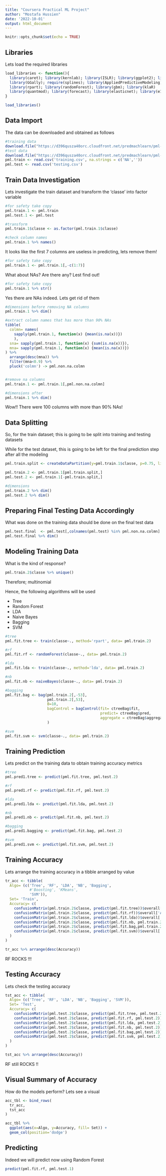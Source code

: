 ---
title: "Coursera Practical ML Project"
author: "Mostafa Hussien"
date: '2022-10-01'
output: html_document
---

```{r setup, include=FALSE}
knitr::opts_chunk$set(echo = TRUE)
```

## Libraries

Lets load the required libraries

```{r, message=FALSE, warning=FALSE}
load_libraries <- function(){
  library(caret); library(kernlab); library(ISLR); library(ggplot2); library(Hmisc); library(tidyverse)
  library(GGally); require(splines); library(AppliedPredictiveModeling); library(rattle)
  library(rpart); library(randomForest); library(gbm); library(klaR)
  library(quantmod); library(forecast); library(elasticnet); library(e1071)
}

load_libraries()
```


## Data Import

The data can be downloaded and obtained as follows


```{r, cache=TRUE}
#training data
download.file("https://d396qusza40orc.cloudfront.net/predmachlearn/pml-training.csv", "training.csv", method = "curl")
#test data
download.file("https://d396qusza40orc.cloudfront.net/predmachlearn/pml-testing.csv", "testing.csv", method = "curl")
pml.train <- read.csv('training.csv', na.strings = c('NA',''))
pml.test <- read.csv('testing.csv')
```


## Train Data Investigation

Lets investigate the train dataset and transform the 'classe' into factor variable

```{r}
#for safety take copy
pml.train.1 <- pml.train
pml.test.1 <- pml.test

#transform
pml.train.1$classe <- as.factor(pml.train.1$classe)

#check column names
pml.train.1 %>% names()
```

It looks like the first 7 columns are useless in predicting, lets remove them!

```{r}
#for safety take copy
pml.train.1 <- pml.train.1[,-c(1:7)]
```

What about NAs? Are there any? Lest find out!

```{r}
#for safety take copy
pml.train.1 %>% str()
```

Yes there are NAs indeed.
Lets get rid of them

```{r}
#dimensions before removing NA columns
pml.train.1 %>% dim()

#extract column names that has more than 90% NAs
tibble(
  colmn= names(
    sapply(pml.train.1, function(x) {mean(is.na(x))})
    ),
  sna= sapply(pml.train.1, function(x) {sum(is.na(x))}),
  mna= sapply(pml.train.1, function(x) {mean(is.na(x))})
) %>%
  arrange(desc(mna)) %>%
  filter(mna<0.9) %>% 
  pluck('colmn') -> pml.non.na.colmn


#remove na columns
pml.train.1 <- pml.train.1[,pml.non.na.colmn]

#dimensions after
pml.train.1 %>% dim()
```

Wow!!
There were 100 columns with more than 90% NAs!

## Data Splitting

So, for the train dataset; this is going to be split into training and testing datasets

While for the test dataset, this is going to be left for the final prediction step after all the modeling 

```{r}
pml.train.split <- createDataPartition(y=pml.train.1$classe, p=0.75, list = F)

pml.train.2 <- pml.train.1[pml.train.split,]
pml.test.2 <- pml.train.1[-pml.train.split,]

#dimensions
pml.train.2 %>% dim()
pml.test.2 %>% dim()
```


## Preparing Final Testing Data Accordingly

What was done on the training data should be done on the final test data

```{r}
pml.test.final  <- pml.test[,colnames(pml.test) %in% pml.non.na.colmn]
pml.test.final %>% dim()
```



## Modeling Training Data

What is the kind of response?

```{r}
pml.train.2$classe %>% unique()
```

Therefore; multinomial

Hence, the following algorithms will be used

* Tree 
* Random Forest
* LDA
* Naive Bayes
* Bagging
* SVM

```{r, cache=TRUE}
#tree
pml.fit.tree <- train(classe~., method='rpart', data= pml.train.2)

#rf
pml.fit.rf <- randomForest(classe~., data= pml.train.2)

#lda
pml.fit.lda <- train(classe~., method='lda', data= pml.train.2)

#nb
pml.fit.nb <- naiveBayes(classe~., data= pml.train.2)

#bagging
pml.fit.bag <- bag(pml.train.2[,-53],
                   pml.train.2[,53],
                   B=10,
                   bagControl = bagControl(fit= ctreeBag$fit,
                                           predict= ctreeBag$pred,
                                           aggregate = ctreeBag$aggregate)
                   )

#svm
pml.fit.svm <- svm(classe~., data= pml.train.2)
```


## Training Prediction

Lets predict on the training data to obtain training accuracy metrics

```{r}
#tree
pml.pred1.tree <- predict(pml.fit.tree, pml.test.2)

#rf
pml.pred1.rf <- predict(pml.fit.rf, pml.test.2)

#lda
pml.pred1.lda <- predict(pml.fit.lda, pml.test.2)

#nb
pml.pred1.nb <- predict(pml.fit.nb, pml.test.2)

#bagging
pml.pred1.bagging <- predict(pml.fit.bag, pml.test.2)

#svm
pml.pred1.svm <- predict(pml.fit.svm, pml.test.2)
```



## Training Accuracy

Lets arrange the training accuracy in a tibble arranged by value

```{r}
tr_acc <- tibble(
  Algo= (c('Tree', 'RF', 'LDA', 'NB', 'Bagging', 
           #'Boosting', 'KMeans', 
           'SVM')),
  Set= 'Train',
  Accuracy= c(
    confusionMatrix(pml.train.2$classe, predict(pml.fit.tree))$overall['Accuracy'],
    confusionMatrix(pml.train.2$classe, predict(pml.fit.rf))$overall['Accuracy'],
    confusionMatrix(pml.train.2$classe, predict(pml.fit.lda))$overall['Accuracy'],
    confusionMatrix(pml.train.2$classe, predict(pml.fit.nb, pml.train.2))$overall['Accuracy'],
    confusionMatrix(pml.train.2$classe, predict(pml.fit.bag,pml.train.2))$overall['Accuracy'],
    confusionMatrix(pml.train.2$classe, predict(pml.fit.svm))$overall['Accuracy']
  )
)

tr_acc %>% arrange(desc(Accuracy))
```

RF ROCKS !!!

## Testing Accuracy

Lets check the testing accuracy

```{r, cache=TRUE}
tst_acc <- tibble(
  Algo= (c('Tree', 'RF', 'LDA', 'NB', 'Bagging', 'SVM')),
  Set= 'Test',
  Accuracy= c(
    confusionMatrix(pml.test.2$classe, predict(pml.fit.tree, pml.test.2))$overall['Accuracy'],
    confusionMatrix(pml.test.2$classe, predict(pml.fit.rf, pml.test.2))$overall['Accuracy'],
    confusionMatrix(pml.test.2$classe, predict(pml.fit.lda, pml.test.2))$overall['Accuracy'],
    confusionMatrix(pml.test.2$classe, predict(pml.fit.nb, pml.test.2))$overall['Accuracy'],
    confusionMatrix(pml.test.2$classe, predict(pml.fit.bag,pml.test.2))$overall['Accuracy'],
    confusionMatrix(pml.test.2$classe, predict(pml.fit.svm, pml.test.2))$overall['Accuracy']
  )
)

tst_acc %>% arrange(desc(Accuracy))
```

RF still ROCKS !!



## Visual Summary of Accuracy

How do the models perform? Lets see a visual

```{r}
acc_tbl <- bind_rows(
  tr_acc,
  tst_acc
)

acc_tbl %>%
  ggplot(aes(x=Algo, y=Accuracy, fill= Set)) + 
  geom_col(position='dodge')
```



## Predicting 

Indeed we will predict now using Random Forest

```{r}
predict(pml.fit.rf, pml.test.1)
```

